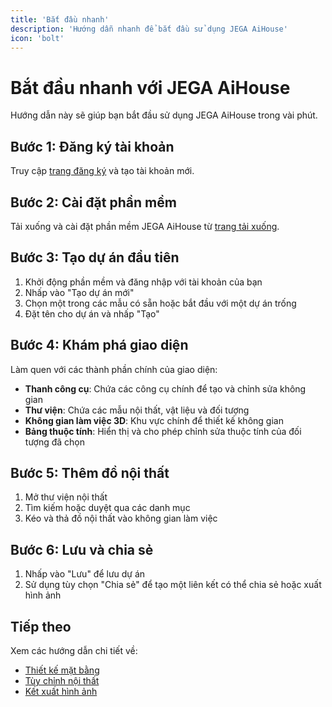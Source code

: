 ```yaml
---
title: 'Bắt đầu nhanh'
description: 'Hướng dẫn nhanh để bắt đầu sử dụng JEGA AiHouse'
icon: 'bolt'
---
```


# Bắt đầu nhanh với JEGA AiHouse

Hướng dẫn này sẽ giúp bạn bắt đầu sử dụng JEGA AiHouse trong vài phút.

## Bước 1: Đăng ký tài khoản

Truy cập [trang đăng ký](https://jega.vn/vi/dang-ky) và tạo tài khoản mới.

## Bước 2: Cài đặt phần mềm

Tải xuống và cài đặt phần mềm JEGA AiHouse từ [trang tải xuống](https://jega.vn/vi/tai-xuong).

## Bước 3: Tạo dự án đầu tiên

1. Khởi động phần mềm và đăng nhập với tài khoản của bạn
2. Nhấp vào "Tạo dự án mới"
3. Chọn một trong các mẫu có sẵn hoặc bắt đầu với một dự án trống
4. Đặt tên cho dự án và nhấp "Tạo"

## Bước 4: Khám phá giao diện

Làm quen với các thành phần chính của giao diện:

- **Thanh công cụ**: Chứa các công cụ chính để tạo và chỉnh sửa không gian
- **Thư viện**: Chứa các mẫu nội thất, vật liệu và đối tượng
- **Không gian làm việc 3D**: Khu vực chính để thiết kế không gian
- **Bảng thuộc tính**: Hiển thị và cho phép chỉnh sửa thuộc tính của đối tượng đã chọn

## Bước 5: Thêm đồ nội thất

1. Mở thư viện nội thất
2. Tìm kiếm hoặc duyệt qua các danh mục
3. Kéo và thả đồ nội thất vào không gian làm việc

## Bước 6: Lưu và chia sẻ

1. Nhấp vào "Lưu" để lưu dự án
2. Sử dụng tùy chọn "Chia sẻ" để tạo một liên kết có thể chia sẻ hoặc xuất hình ảnh

## Tiếp theo

Xem các hướng dẫn chi tiết về:

- [Thiết kế mặt bằng](/trung-tam-huong-dan/thiet-ke-xay-dung/tao-mat-bang)
- [Tùy chỉnh nội thất](/trung-tam-huong-dan/tuy-chinh-noi-that/tu-do-noi-that)
- [Kết xuất hình ảnh](/trung-tam-huong-dan/ket-xuat/ket-xuat-hinh-anh)
